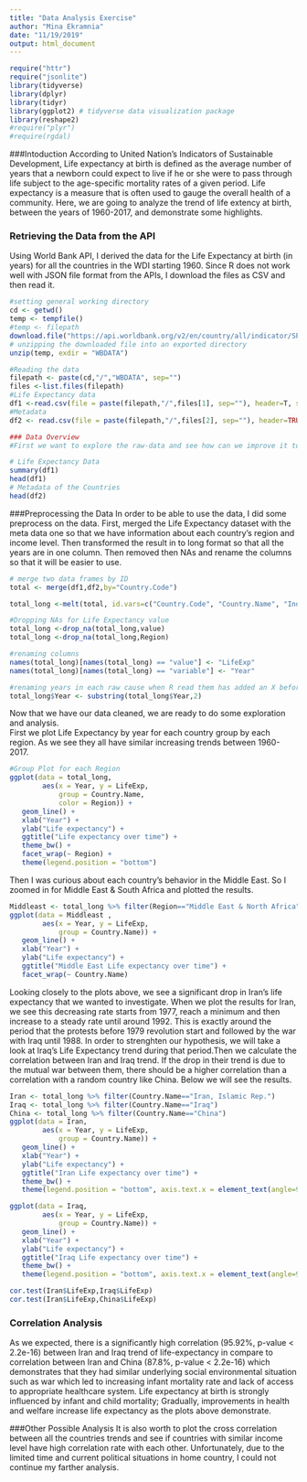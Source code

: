 ```yaml
---
title: "Data Analysis Exercise"
author: "Mina Ekramnia"
date: "11/19/2019"
output: html_document
---
```


```r
require("httr")
require("jsonlite")
library(tidyverse)
library(dplyr)
library(tidyr)
library(ggplot2) # tidyverse data visualization package
library(reshape2)
#require("plyr")
#require(rgdal)
```


###Intoduction
According to United Nation's Indicators of Sustainable Development, Life expectancy at birth is defined as the average number of years that a newborn could expect to live if he or she were to pass through life subject to the age-specific mortality rates of a given period. Life expectancy is a measure that is often used to gauge the overall health of a community. Here, we are going to analyze the trend of life extency at birth, between the years of 1960-2017, and demonstrate some highlights. 

### Retrieving the Data from the API
Using World Bank API, I derived the data for the Life Expectancy at birth (in years) for all the countries in the WDI starting 1960. Since R does not work well with JSON file format from the APIs, I download the files as CSV and then read it. 

```r
#setting general working directory
cd <- getwd()
temp <- tempfile()
#temp <- filepath
download.file("https://api.worldbank.org/v2/en/country/all/indicator/SP.DYN.LE00.IN?downloadformat=csv&per_page=20000&source=2",temp)
# unzipping the downloaded file into an exported directory
unzip(temp, exdir = "WBDATA")

#Reading the data
filepath <- paste(cd,"/","WBDATA", sep="")
files <-list.files(filepath)
#Life Expectancy data
df1 <-read.csv(file = paste(filepath,"/",files[1], sep=""), header=T, skip=4)
#Metadata
df2 <- read.csv(file = paste(filepath,"/",files[2], sep=""), header=TRUE, sep=",")
```


```r
### Data Overview
#First we want to explore the raw-data and see how can we improve it to transform it to a usable format.

# Life Expectancy Data
summary(df1)
head(df1)
# Metadata of the Countries
head(df2)
```

###Preprocessing the Data 
In order to be able to use the data, I did some preprocess on the data. First, merged the Life Expectancy dataset with the meta data one so that we have information about each country's region and income level. Then transformed the result in to long format so that all the years are in one column. Then removed then NAs and rename the columns so that it will be easier to use. 

```r
# merge two data frames by ID
total <- merge(df1,df2,by="Country.Code")

total_long <-melt(total, id.vars=c("Country.Code", "Country.Name", "Indicator.Name", "Indicator.Code","Region", "IncomeGroup", "SpecialNotes","TableName", "X.x","X.y"))

#Dropping NAs for Life Expectancy value
total_long <-drop_na(total_long,value)
total_long <-drop_na(total_long,Region)

#renaming columns 
names(total_long)[names(total_long) == "value"] <- "LifeExp"
names(total_long)[names(total_long) == "variable"] <- "Year"

#renaming years in each raw cause when R read them has added an X before the numbers
total_long$Year <- substring(total_long$Year,2)
```

Now that we have our data cleaned, we are ready to do some exploration and analysis.  
First we plot Life Expectancy by year for each country group by each region. As we see they all have similar increasing trends between 1960-2017. 

```r
#Group Plot for each Region
ggplot(data = total_long, 
        aes(x = Year, y = LifeExp, 
            group = Country.Name, 
            color = Region)) +
   geom_line() +
   xlab("Year") + 
   ylab("Life expectancy") +
   ggtitle("Life expectancy over time") +
   theme_bw() +  
   facet_wrap(~ Region) +
   theme(legend.position = "bottom")

```

Then I was curious about each country's behavior in the Middle East. So I zoomed in for Middle East & South Africa and plotted the results. 
 
```r
Middleast <- total_long %>% filter(Region=="Middle East & North Africa")
ggplot(data = Middleast , 
        aes(x = Year, y = LifeExp, 
            group = Country.Name)) +
   geom_line() +
   xlab("Year") + 
   ylab("Life expectancy") +
   ggtitle("Middle East Life expectancy over time") +
   facet_wrap(~ Country.Name) 
```

Looking closely to the plots above, we see a significant drop in Iran's life expectancy that we wanted to investigate. When we plot the results for Iran, we see this decreasing rate starts from 1977, reach a minimum and then increase to a steady rate until around 1992. This is exactly around the period that the protests before 1979 revolution start and followed by the war with Iraq until 1988. In order to strenghten our hypothesis, we will take a look at Iraq's Life Expectancy trend during that period.Then we calculate the correlation between Iran and Iraq trend. If the drop in their trend is due to the mutual war between them, there should be a higher correlation than a correlation with a random country like China. Below we will see the results. 

```r
Iran <- total_long %>% filter(Country.Name=="Iran, Islamic Rep.")
Iraq <- total_long %>% filter(Country.Name=="Iraq")
China <- total_long %>% filter(Country.Name=="China")
ggplot(data = Iran, 
        aes(x = Year, y = LifeExp, 
            group = Country.Name)) +
   geom_line() +
   xlab("Year") + 
   ylab("Life expectancy") +
   ggtitle("Iran Life expectancy over time") +
   theme_bw() + 
   theme(legend.position = "bottom", axis.text.x = element_text(angle=90, hjust=1))

ggplot(data = Iraq, 
        aes(x = Year, y = LifeExp, 
            group = Country.Name)) +
   geom_line() +
   xlab("Year") + 
   ylab("Life expectancy") +
   ggtitle("Iraq Life expectancy over time") +
   theme_bw() + 
   theme(legend.position = "bottom", axis.text.x = element_text(angle=90, hjust=1))
```


```r
cor.test(Iran$LifeExp,Iraq$LifeExp)
cor.test(Iran$LifeExp,China$LifeExp)
```

### Correlation Analysis

As we expected, there is a significantly high correlation (95.92%, p-value < 2.2e-16) between Iran and Iraq trend of life-expectancy in compare to correlation between Iran and China (87.8%, p-value < 2.2e-16) which demonstrates that they had similar underlying social environmental situation such as war which led to increasing infant mortality rate and lack of access to appropriate healthcare system. Life expectancy at birth is strongly influenced by infant and child mortality; Gradually, improvements in health and welfare increase life expectancy as the plots above demonstrate.

###Other Possible Analysis
It is also worth to plot the cross correlation between all the countries trends and see if countries with similar income level have high correlation rate with each other. Unfortunately, due to the limited time and current political situations in home country, I could not continue my farther analysis. 









